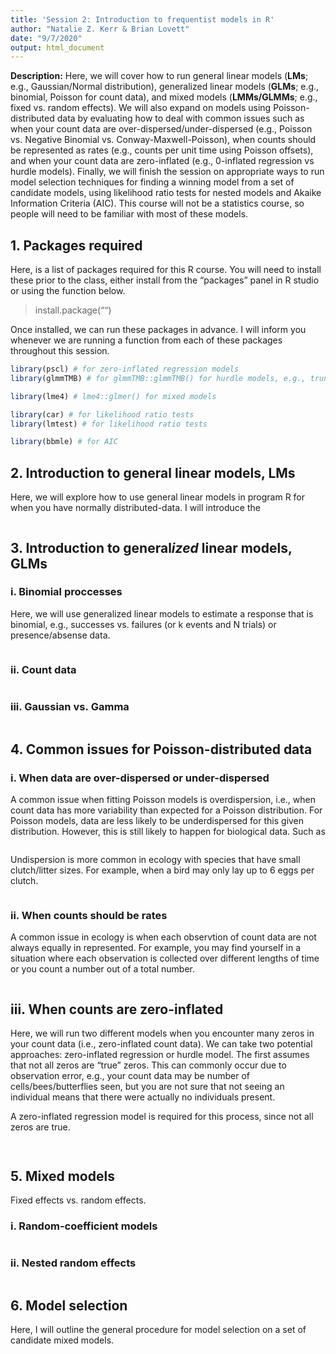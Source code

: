 ```yaml
---
title: 'Session 2: Introduction to frequentist models in R'
author: "Natalie Z. Kerr & Brian Lovett"
date: "9/7/2020"
output: html_document
---
```


**Description:** Here, we will cover how to run general linear models (**LMs**; e.g., Gaussian/Normal distribution), generalized linear models (**GLMs**; e.g., binomial, Poisson for count data), and mixed models (**LMMs/GLMMs**; e.g., fixed vs. random effects). We will also expand on models using Poisson-distributed data by evaluating how to deal with common issues such as when your count data are over-dispersed/under-dispersed (e.g., Poisson vs. Negative Binomial vs. Conway-Maxwell-Poisson), when counts should be represented as rates (e.g., counts per unit time using Poisson offsets), and when your count data are zero-inflated (e.g., 0-inflated regression vs hurdle models). Finally, we will finish the session on appropriate ways to run model selection techniques for finding a winning model from a set of candidate models, using likelihood ratio tests for nested models and Akaike Information Criteria (AIC). This course will not be a statistics course, so people will need to be familiar with most of these models.


## 1. Packages required

Here, is a list of packages required for this R course. You will need to install these prior to the class, either install from the "packages" panel in R studio or using the function below. 

> install.package("")

Once installed, we can run these packages in advance. I will inform you whenever we are running a function from each of these packages throughout this session. 

```r

library(pscl) # for zero-inflated regression models
library(glmmTMB) # for glmmTMB::glmmTMB() for hurdle models, e.g., truncated_Poisson(), and for under-dispersed Poisson data, compois()

library(lme4) # lme4::glmer() for mixed models

library(car) # for likelihood ratio tests
library(lmtest) # for likelihood ratio tests

library(bbmle) # for AIC

```


## 2. Introduction to general linear models, LMs

Here, we will explore how to use general linear models in program R for when you have normally distributed-data. I will introduce the 

```r

```


## 3. Introduction to general*ized* linear models, GLMs


### i. Binomial proccesses

Here, we will use generalized linear models to estimate a response that is binomial, e.g., successes vs. failures (or k events and N trials) or presence/absense data. 


```r

```

### ii. Count data

```r


```


### iii. Gaussian vs. Gamma

```r


```


## 4. Common issues for Poisson-distributed data

### i. When data are over-dispersed or under-dispersed

A common issue when fitting Poisson models is overdispersion, i.e., when count data has more variability than expected for a Poisson distribution. For Poisson models, data are less likely to be underdispersed for this given distribution. However, this is still likely to happen for biological data. Such as 



```r


```


Undispersion is more common in ecology with species that have small clutch/litter sizes. For example, when a bird may only lay up to 6 eggs per clutch.

```r


```


### ii. When counts should be rates 

A common issue in ecology is when each observtion of count data are not always equally in represented. For example, you may find yourself in a situation where each observation is collected over different lengths of time or you count a number out of a total number.  

```r




```


## iii. When counts are zero-inflated

Here, we will run two different models when you encounter many zeros in your count data (i.e., zero-inflated count data). We can take two potential approaches: zero-inflated regression or hurdle model. The first assumes that not all zeros are "true" zeros. This can commonly occur due to observation error, e.g., your count data may be number of cells/bees/butterflies seen, but you are not sure that not seeing an individual means that there were actually no individuals present. 

A zero-inflated regression model is required for this process, since not all zeros are true. 



```r

```


```r

```



## 5. Mixed models

Fixed effects vs. random effects.

### i. Random-coefficient models

```r


```




### ii. Nested random effects

```r

```



## 6. Model selection 

Here, I will outline the general procedure for model selection on a set of candidate mixed models. 

```r


```




